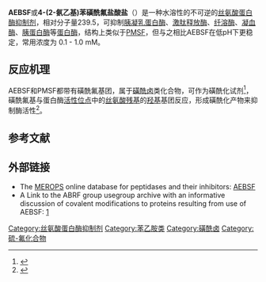 {{chembox
| Verifiedfields = changed
| verifiedrevid = 477235294
| ImageFile = AEBSF.png
| ImageSize =
| ImageFile1 = AEBSF-3D-balls.png
| ImageAlt1 = AEBSF molecule
| IUPACName = 4-(2-Aminoethyl)benzenesulfonyl fluoride
| OtherNames = Pefabloc SC
| Section1 = {{Chembox Identifiers
| ChemSpiderID_Ref = {{chemspidercite|correct|chemspider}}
| ChemSpiderID = 1638
| InChI = 1/C8H10FNO2S/c9-13(11,12)8-3-1-7(2-4-8)5-6-10/h1-4H,5-6,10H2
| InChIKey = MGSKVZWGBWPBTF-UHFFFAOYAK
| ChEMBL_Ref = {{ebicite|correct|EBI}}
| ChEMBL = 1096339
| StdInChI_Ref = {{stdinchicite|correct|chemspider}}
| StdInChI = 1S/C8H10FNO2S/c9-13(11,12)8-3-1-7(2-4-8)5-6-10/h1-4H,5-6,10H2
| StdInChIKey_Ref = {{stdinchicite|correct|chemspider}}
| StdInChIKey = MGSKVZWGBWPBTF-UHFFFAOYSA-N
| CASNo_Ref = {{cascite|correct|CAS}}
| CASNo = 34284-75-8
| PubChem = 1701
| DrugBank_Ref = {{drugbankcite|correct|drugbank}}
| DrugBank = DB07347
| SMILES = FS(=O)(=O)c1ccc(cc1)CCN
| MeSHName = AEBSF
  }}
| Section2 = {{Chembox Properties
| Formula = C<sub>8</sub>H<sub>10</sub>FNO<sub>2</sub>S.HCl
| MolarMass = 239.69 g/mol
| Appearance =
| Density =
| MeltingPt =
| BoilingPt =
  }}
| Section3 = {{Chembox Hazards
| MainHazards =
| FlashPt =
| AutoignitionPt =
  }}
}}

'''AEBSF'''或'''4-(2-氨乙基)苯磺酰氟盐酸盐'''（{{lang-en|4-(2-aminoethyl)benzenesulfonyl fluoride hydrochloride}}）是一种水溶性的不可逆的[[丝氨酸蛋白酶|丝氨酸蛋白酶]][[酶抑制剂|抑制剂]]，相对分子量239.5，可抑制[[胰凝乳蛋白酶|胰凝乳蛋白酶]]、[[激肽释放酶|激肽释放酶]]、[[纤溶酶|纤溶酶]]、[[凝血酶|凝血酶]]、[[胰蛋白酶|胰蛋白酶]]等[[蛋白酶|蛋白酶]]，结构上类似于[[苯甲基磺酰氟|PMSF]]，但与之相比AEBSF在低pH下更稳定，常用浓度为 0.1 - 1.0 mM。
==反应机理==
AEBSF和PMSF都带有磺酰氟基团，属于[[磺酰卤|磺酰卤]]类化合物，可作为磺酰化试剂<ref>{{cite journal | vauthors = Powers JC, Asgian JL, Ekici OD, James KE | title = Irreversible inhibitors of serine, cysteine, and threonine proteases | journal = Chem. Rev. | volume = 102 | issue = 12 | pages = 4735–4736 | year = 2002 | pmid = 12475205 | doi=10.1021/cr010182v}}</ref>，磺酰氟基与蛋白酶[[活性位点|活性位点]]中的[[丝氨酸|丝氨酸残基]]的[[羟基|羟基]]基团反应，形成磺酰化产物来抑制酶活性<ref>{{cite journal | vauthors = Gold AM, Fahrney D | title = SULFONYL FLUORIDES AS INHIBITORS OF ESTERASES. II. FORMATION AND REACTIONS OF PHENYLMETHANESULFONYL ALPHA-CHYMOTRYPSIN. | journal = Biochemistry | volume = 3 | pages = 783–791 | year = 1964 | pmid = 14211616 | doi=10.1021/bi00894a009}}</ref>。
==参考文献==
{{reflist}}
==外部链接==
* The [[MEROPS|MEROPS]] online database for peptidases and their inhibitors: [http://merops.sanger.ac.uk/cgi-bin/smi_summary?mid=J00091 AEBSF]
* A Link to the ABRF group usegroup archive with an informative discussion of covalent modifications to proteins resulting from use of AEBSF: [https://archive.today/20130703161237/http://www.abrf.org/index.cfm/list.msg/78308?brSort=auth&expand=all&listName=abrf&urlStr=]
{{DEFAULTSORT:Aebsf}}
[[Category:丝氨酸蛋白酶抑制剂|Category:丝氨酸蛋白酶抑制剂]]
[[Category:苯乙胺类|Category:苯乙胺类]]
[[Category:磺酰卤|Category:磺酰卤]]
[[Category:硫-氟化合物|Category:硫-氟化合物]]